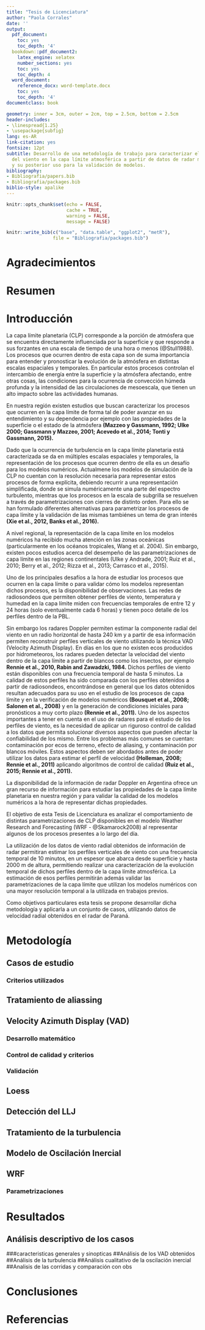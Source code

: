 ```yaml
---
title: "Tesis de Licenciatura"
author: "Paola Corrales"
date: ''
output:
  pdf_document:
    toc: yes
    toc_depth: '4'
  bookdown::pdf_document2:
    latex_engine: xelatex
    number_sections: yes
    toc: yes
    toc_depth: 4
  word_document:
    reference_docx: word-template.docx
    toc: yes
    toc_depth: '4'
documentclass: book

geometry: inner = 3cm, outer = 2cm, top = 2.5cm, bottom = 2.5cm
header-includes:
- \linespread{1.25}
- \usepackage{subfig}
lang: es-AR
link-citation: yes
fontsize: 12pt
subtitle: Desarrollo de una metodología de trabajo para caracterizar el ciclo diurno
  del viento en la capa límite atmosférica a partir de datos de radar meteorológico
  y su posterior uso para la validación de modelos.
bibliography:
- Bibliografia/papers.bib
- Bibliografia/packages.bib
biblio-style: apalike
---
```


```r
knitr::opts_chunk$set(echo = FALSE,
                      cache = TRUE,
                      warning = FALSE,
                      message = FALSE)

knitr::write_bib(c("base", "data.table", "ggplot2", "metR"), 
                 file = "Bibliografia/packages.bib")
```
# Agradecimientos

# Resumen

# Introducción

La capa límite planetaria (CLP) corresponde a la porción de atmósfera que se encuentra directamente influenciada por la superficie y que responde a sus forzantes en una escala de tiempo de una hora o menos (@Stull1988). Los procesos que ocurren dentro de esta capa son de suma importancia para entender y pronosticar la evolución de la atmósfera en distintas escalas espaciales y temporales. En particular estos procesos controlan el intercambio de energía entre la superficie y la atmósfera afectando, entre otras cosas, las condiciones para la ocurrencia de convección húmeda profunda y la intensidad de las circulaciones de mesoescala, que tienen un alto impacto sobre las actividades humanas.

En nuestra región existen estudios que buscan caracterizar los procesos que ocurren en la capa límite de forma tal de poder avanzar en su entendimiento y su dependencia por ejemplo con las propiedades de la superficie o el estado de la atmósfera **(Mazzeo y Gassmann, 1992; Ulke 2000; Gassmann y Mazzeo, 2001; Acevedo et al., 2014; Tonti y Gassmann, 2015).**

Dado que la ocurrencia de turbulencia en la  capa límite planetaria está caracterizada se da en múltiples escalas espaciales y temporales, la representación de los procesos que ocurren dentro de ella es un desafío para los modelos numéricos. Actualmene los modelos de simulación de la CLP no cuentan con la resolución necesaria para representar estos procesos de forma explícita, debiendo recurrir a una representación simplificada, donde se simula numéricamente una parte del espectro turbulento, mientras que los procesos en la escala de subgrilla se resuelven a través de parametrizaciones con cierres de distinto orden. Para ello se han formulado diferentes alternativas para parametrizar los procesos de capa límite y la validación de las mismas tambiénes un tema de gran interés **(Xie et al., 2012, Banks et al., 2016).** 

A nivel regional, la representación de la capa límite en los modelos numéricos ha recibido mucha atención en las zonas oceánicas (particularmente en los océanos tropicales, Wang et al. 2004). Sin embargo, existen pocos estudios acerca del desempeño de las parametrizaciones de capa límite en las regiones continentales (Ulke y Andrade, 2001; Ruiz et al., 2010; Berry et al., 2012; Rizza et al., 2013; Carrasco et al., 2015).

Uno de los principales desafíos a la hora de estudiar los procesos que ocurren en la capa límite o para validar cómo los modelos representan dichos procesos, es la disponibilidad de observaciones. Las redes de radiosondeos que permiten obtener perfiles de viento, temperatura y humedad en la capa límite miden con frecuencias temporales de entre 12 y 24 horas (solo eventualmente cada 6 horas) y tienen poco detalle de los perfiles dentro de la PBL.

Sin embargo los radares Doppler permiten estimar la componente radial del viento en un radio horizontal de hasta 240 km y a partir de esa información permiten reconstruir perfiles verticales de viento utilizando la técnica VAD (Velocity Azimuth Display). En días en los que no existen ecos producidos por hidrometeoros, los radares pueden detectar la velocidad del viento dentro de la capa límite a partir de blancos como los insectos, por ejemplo **Rennie et al., 2010, Rabin and Zawadzki, 1984.** Dichos perfiles de viento están disponibles con una frecuencia temporal de hasta 5 minutos. La calidad de estos perfiles ha sido comparada con los perfiles obtenidos a partir de radiosondeos, encontrándose en general que los datos obtenidos resultan adecuados para su uso en el estudio de los procesos de capa límite y en la verificación de modelos numéricos **(Bousquet et al., 2008; Salonen et al., 2008)** y en la generación de condiciones iniciales para pronósticos a muy corto plazo **(Rennie et al., 2011).**
Uno de los aspectos importantes a tener en cuenta en el uso de radares para el estudio de los perfiles de viento, es la necesidad de aplicar un riguroso control de calidad a los datos  que permita solucionar diversos aspectos que pueden afectar la confiabilidad de los mismo. Entre los problemas más comunes se cuentan: contaminación por ecos de terreno, efecto de aliasing, y contaminación por blancos móviles. Estos aspectos deben ser abordados antes de poder utilizar los datos para estimar el perfil de velocidad **(Holleman, 2008; Rennie et al., 2011)** aplicando algoritmos de control de calidad **(Ruiz et al., 2015; Rennie et al., 2011).**

La disponibilidad de la información de radar Doppler en Argentina ofrece un gran recurso de información para estudiar las propiedades de la capa límite planetaria en nuestra región y para validar la calidad de los modelos numéricos a la hora de representar dichas propiedades.

El objetivo de esta Tesis de Licenciatura es analizar el comportamiento de distintas parametrizaciones de CLP disponibles en el modelo Weather Research and Forecasting (WRF - @Skamarock2008) al representar algunos de los procesos presentes a lo largo del día. 

La utilización de los datos de viento radial obtenidos de información de radar permitiran estimar los perfiles verticales de viento con una frecuencia temporal de 10 minutos, en un espesor que abarca desde superficie y hasta 2000 m de altura, permitiendo realizar una caracterización de la evolución temporal de dichos perfiles dentro de la capa límite atmosférica. La estimación de esos perfiles permitirán además validar las parametrizaciones de la capa límite que utilizan los modelos numéricos con una mayor resolución temporal a la utilizada en trabajos previos.

Como objetivos particulares esta tesis se propone desarrollar dicha metodología y aplicarla a un conjunto de casos, utilizando datos de velocidad radial obtenidos en el radar de Paraná.

# Metodología



## Casos de estudio

### Criterios utilizados

## Tratamiento de aliassing

## Velocity Azimuth Display (VAD)

### Desarrollo matemático

### Control de calidad y criterios

### Validación

## Loess

## Detección del LLJ

## Tratamiento de la turbulencia

## Modelo de Oscilación Inercial

## WRF

### Parametrizaciones

# Resultados

## Análisis descriptivo de los casos
###caracteristicas generales y sinopticas
##Análisis de los VAD obtenidos
##Análisis de la turbulencia
##Análisis cualitativo de la oscilación inercial
##Analisis de las corridas y comparación con obs

# Conclusiones

# Referencias